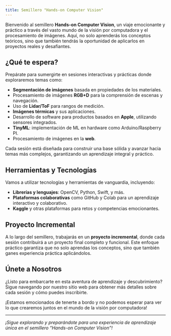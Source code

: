 ```yaml
---
title: Semillero "Hands-on Computer Vision"
---
```


Bienvenido al semillero **Hands-on Computer Vision**, un viaje emocionante y práctico a través del vasto mundo de la visión por computadora y el procesamiento de imágenes. Aquí, no solo aprenderás los conceptos teóricos, sino que también tendrás la oportunidad de aplicarlos en proyectos reales y desafiantes. 

## ¿Qué te espera?

Prepárate para sumergirte en sesiones interactivas y prácticas donde exploraremos temas como:

- **Segmentación de imágenes** basada en propiedades de los materiales.
- Procesamiento de imágenes **RGB+D** para la comprensión de escenas y navegación.
- Uso de **Lidar/ToF** para rangos de medición.
- **Imágenes térmicas** y sus aplicaciones.
- Desarrollo de software para productos basados en **Apple**, utilizando sensores integrados.
- **TinyML**: implementación de ML en hardware como Arduino/Raspberry PI.
- Procesamiento de imágenes en la **web**.

Cada sesión está diseñada para construir una base sólida y avanzar hacia temas más complejos, garantizando un aprendizaje integral y práctico.

## Herramientas y Tecnologías

Vamos a utilizar tecnologías y herramientas de vanguardia, incluyendo:

- **Librerías y lenguajes**: OpenCV, Python, Swift, y más.
- **Plataformas colaborativas** como GitHub y Colab para un aprendizaje interactivo y colaborativo.
- **Kaggle** y otras plataformas para retos y competencias emocionantes.

## Proyecto Incremental

A lo largo del semillero, trabajarás en un **proyecto incremental**, donde cada sesión contribuirá a un proyecto final completo y funcional. Este enfoque práctico garantiza que no solo aprendas los conceptos, sino que también ganes experiencia práctica aplicándolos.

## Únete a Nosotros

¿Listo para embarcarte en esta aventura de aprendizaje y descubrimiento? Sigue navegando por nuestro sitio web para obtener más detalles sobre cada sesión y cómo puedes inscribirte.

¡Estamos emocionados de tenerte a bordo y no podemos esperar para ver lo que crearemos juntos en el mundo de la visión por computadora!

---

_¡Sigue explorando y preparándote para una experiencia de aprendizaje única en el semillero "Hands-on Computer Vision"!_
